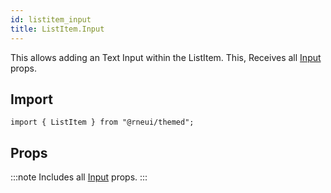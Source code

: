 ```yaml
---
id: listitem_input
title: ListItem.Input
---
```



<IconsStyle />

This allows adding an Text Input within the ListItem.
This, Receives all [Input](Input.mdx#props) props.

## Import

```tsx
import { ListItem } from "@rneui/themed";
```

## Props

:::note
Includes all [Input](input#props) props.
:::
